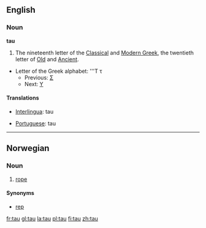 ==English==

===Noun===
'''tau'''
# The nineteenth letter of the [[Classical Greek|Classical]] and [[Modern Greek]], the twentieth letter of [[Old Greek|Old]] and [[Ancient Greek|Ancient]].
*Letter of the Greek alphabet: '''&#932; &#964;
**Previous: [[sigma|&#931;]]
**Next: [[upsilon|&#933;]]

====Translations====
{{top}}
*[[Interlingua]]: tau
{{mid}}
*[[Portuguese]]: tau {{m}}
{{bottom}}

----
==Norwegian==
===Noun===
{{no-noun-n1}}
#[[rope]]
====Synonyms====
*[[rep]]

[[fr:tau]]
[[gl:tau]]
[[la:tau]]
[[pl:tau]]
[[fi:tau]]
[[zh:tau]]